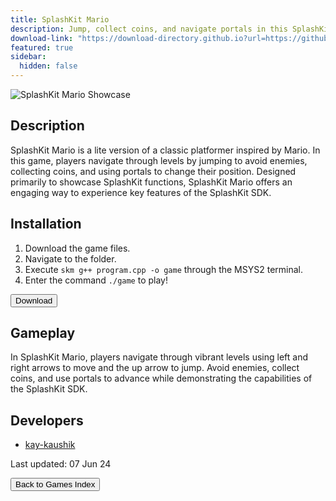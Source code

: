 ```yaml
---
title: SplashKit Mario
description: Jump, collect coins, and navigate portals in this SplashKit-powered Mario-inspired adventure!
download-link: "https://download-directory.github.io?url=https://github.com/thoth-tech/arcade-games/tree/main/games/splashkit%20mario"
featured: true
sidebar:
  hidden: false
---
```


![SplashKit Mario Showcase](/gifs/games-showcase/splashkit-mario-showcase.gif)

## Description

SplashKit Mario is a lite version of a classic platformer inspired by Mario. In this game, players navigate through levels by jumping to avoid enemies, collecting coins, and using portals to change their position. Designed primarily to showcase SplashKit functions, SplashKit Mario offers an engaging way to experience key features of the SplashKit SDK.

## Installation

1. Download the game files.
2. Navigate to the folder.
3. Execute `skm g++ program.cpp -o game` through the MSYS2 terminal.
4. Enter the command `./game` to play!

<div class="centered-button-container">
  <button
    class="custom-button"
    onclick={`window.open('${frontmatter['download-link']}', '_blank')`}>
    Download
  </button>
</div>

## Gameplay

In SplashKit Mario, players navigate through vibrant levels using left and right arrows to move and the up arrow to jump. Avoid enemies, collect coins, and use portals to advance while demonstrating the capabilities of the SplashKit SDK.

## Developers

- [kay-kaushik](https://github.com/kay-kaushik)

Last updated: 07 Jun 24

<div class="centered-button-container">
  <button
    class="custom-button"
    onclick="location.href='/games'">
    Back to Games Index
  </button>
</div>